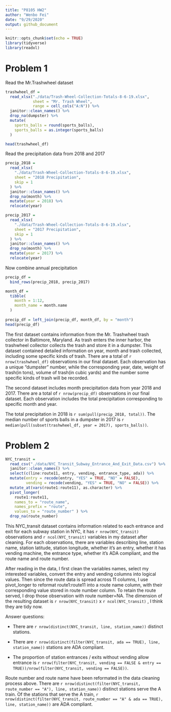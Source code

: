 ```yaml
---
title: "P8105 HW2"
author: "Wenbo Fei"
date: "9/29/2020"
output: github_document
---
```


```r
knitr::opts_chunk$set(echo = TRUE)
library(tidyverse)
library(readxl)
```

# Problem 1

Read the Mr.Trashwheel dataset
```r
trashwheel_df = 
  read_xlsx("./data/Trash-Wheel-Collection-Totals-8-6-19.xlsx",
            sheet = "Mr. Trash Wheel",
            range = cell_cols("A:N")) %>%
  janitor::clean_names() %>%
  drop_na(dumpster) %>%
  mutate(
    sports_balls = round(sports_balls),
    sports_balls = as.integer(sports_balls)
  )

head(trashwheel_df)
```

Read the precipitation data from 2018 and 2017
```r
precip_2018 = 
  read_xlsx(
    "./data/Trash-Wheel-Collection-Totals-8-6-19.xlsx",
    sheet = "2018 Precipitation",
    skip = 1
  ) %>%
  janitor::clean_names() %>%
  drop_na(month) %>%
  mutate(year = 2018) %>%
  relocate(year)

precip_2017 = 
  read_xlsx(
    "./data/Trash-Wheel-Collection-Totals-8-6-19.xlsx",
    sheet = "2017 Precipitation",
    skip = 1
  ) %>%
  janitor::clean_names() %>%
  drop_na(month) %>%
  mutate(year = 2017) %>%
  relocate(year)
```

Now combine annual precipitation
```r
precip_df = 
  bind_rows(precip_2018, precip_2017)

month_df = 
  tibble(
    month = 1:12,
    month_name = month.name
  )
  
precip_df = left_join(precip_df, month_df, by = "month")
head(precip_df)
```

The first dataset contains information from the Mr. Trashwheel trash collector in Baltimore, Maryland. As trash enters the inner harbor, the trashwheel collector collects the trash and store it in a dumpster. This dataset contained detailed information on year, month and trash collected, including some specific kinds of trash. There are a total of `r nrow(trashwheel_df)` observations in our final dataset. Each observation has a unique "dumpster" number, while the corresponding year, date, weight of trash(in tons), volume of trash(in cubic yards) and the number some specific kinds of trash will be recorded.

The second dataset includes month precipitation data from year 2018 and 2017. There are a total of `r nrow(precip_df)` observations in our final dataset. Each observation includes the total precipitation corresponding to specific month and year.  

The total precipitation in 2018 is `r sum(pull(precip_2018, total))`. The median number of sports balls in a dumpster in 2017 is `r median(pull(subset(trashwheel_df, year = 2017), sports_balls))`. 

# Problem 2

```r
NYC_transit = 
  read_csv("./data/NYC_Transit_Subway_Entrance_And_Exit_Data.csv") %>%
  janitor::clean_names() %>%
  select(c(line:route11, entry, vending, entrance_type, ada)) %>%
  mutate(entry = recode(entry, "YES" = TRUE, "NO" = FALSE),
         vending = recode(vending, "YES" = TRUE, "NO" = FALSE)) %>%
  mutate_at(vars(route1:route11), as.character) %>%
  pivot_longer(
    route1:route11,
    names_to = "route_name",
    names_prefix = "route",
    values_to = "route_number" ) %>%
  drop_na(route_number)
```


This NYC_transit dataset contains information related to each entrance and exit for each subway station in NYC, it has `r nrow(NYC_transit)` observations and `r ncol(NYC_transit)` variables in my dataset after cleaning. For each observations, there are variables describing line, station name, station latitude, station longitude, whether it's an entry, whether it has vending machine, the entrance type, whether it's ADA compliant, and the route name and route number.

After reading in the data, I first clean the variables names, select my interested variables, convert the entry and vending columns into logical values. Then since the route data is spread across 11 columns, I use pivot_longer to reformat route1:route11 into a route name column, with their corresponding value stored in route number column. To retain the route served, I drop those observation with route number=NA. The dimension of the resulting dataset is `r nrow(NYC_transit)` x `r ncol(NYC_transit)` , I think they are tidy now.

Answer questions:

* There are `r nrow(distinct(NYC_transit, line, station_name))` distinct stations.

* There are `r nrow(distinct(filter(NYC_transit, ada == TRUE), line, station_name))` stations are ADA compliant.

* The proportion of station entrances / exits without vending allow entrance is `r nrow(filter(NYC_transit, vending == FALSE & entry == TRUE))/nrow(filter(NYC_transit, vending == FALSE))`.


Route number and route name have been reformated in the data cleaning process above. There are `r nrow(distinct(filter(NYC_transit, route_number == "A"), line, station_name))` distinct stations serve the A train. Of the stations that serve the A train, `r nrow(distinct(filter(NYC_transit, route_number == "A" & ada == TRUE), line, station_name))` are ADA compliant.




